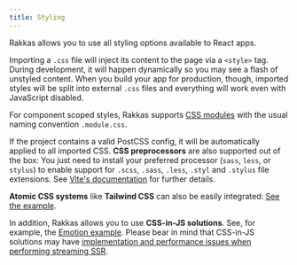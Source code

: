 ```yaml
---
title: Styling
---
```


Rakkas allows you to use all styling options available to React apps.

Importing a `.css` file will inject its content to the page via a `<style>` tag. During development, it will happen dynamically so you may see a flash of unstyled content. When you build your app for production, though, imported styles will be split into external `.css` files and everything will work even with JavaScript disabled.

For component scoped styles, Rakkas supports [CSS modules](https://github.com/css-modules/css-modules) with the usual naming convention `.module.css`.

If the project contains a valid PostCSS config, it will be automatically applied to all imported CSS. **CSS preprocessors** are also supported out of the box: You just need to install your preferred processor (`sass`, `less`, or `stylus`) to enable support for `.scss`, `.sass`, `.less`, `.styl` and `.stylus` file extensions. See [Vite's documentation](https://vitejs.dev/guide/features.html#css) for further details.

**Atomic CSS systems** like **Tailwind CSS** can also be easily integrated: [See the example](https://github.com/rakkasjs/rakkasjs/tree/main/examples/tailwind-css).

In addition, Rakkas allows you to use **CSS-in-JS solutions**. See, for example, the [Emotion example](https://github.com/rakkasjs/rakkasjs/tree/main/examples/emotion). Please bear in mind that CSS-in-JS solutions may have [implementation and performance issues when performing streaming SSR](https://github.com/reactwg/react-18/discussions/110).
